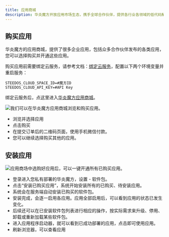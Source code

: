 ```yaml
---
title: 应用商城
description: 华炎魔方开放应用市场生态，携手全球合作伙伴，提供各行业各领域的低代码解决方案。基于华炎魔方开发的企业应用，无需开发人员介入，点击鼠标就能随心定制，快速满足企业数字化转型的各种需求。
---
```


## 购买应用

华炎魔方的应用商城，提供了很多企业应用，包括众多合作伙伴发布的各类应用，您可以选择购买并开通这些应用。

购买应用前需要绑定云服务，请参考文档：[绑定云服务](/docs/deploy/deploy-activate)，配置以下两个环境变量并重启服务：

```
STEEDOS_CLOUD_SPACE_ID=#魔方ID
STEEDOS_CLOUD_API_KEY=#API Key
```

绑定云服务后，点这里进入[华炎魔方应用商城](https://www.steedos.cn/collections/steedos-packages)。


 ![](https://console.steedos.cn/api/files/images/PoqfA3ZHfxEWXzF5z)我们可以在华炎魔方应用商城浏览和购买应用。

* 浏览并选择应用
* 点击购买
* 在提交订单后的二维码页面，使用手机微信付款。
* 您可以继续选择购买其他的应用。

## 安装应用

 ![](https://console.steedos.cn/api/files/images/hvA8sf7QfkTDB88Zb)应用商场中选购好应用后，可以一键开通所有已购买应用。

* 登录进入您私有部署的华炎魔方，设置 - 软件包。
* 点击“安装已购买应用”，系统开始安装所有的已购买、待安装应用。
* 系统会在服务端自动安装已购买的软件包。
* 安装完成，会逐一启用各应用。应用全部启用后，可以看到应用的状态已发生变化。
* 后续还可以在已安装软件包列表进行相应的操作，按实际需求来升级、停用、卸载或重新加载某些软件包。
* 进入应用程序启动器，就可以看到已成功部署的应用，点击即可使用应用。
* 刷新浏览器，可以查看应用